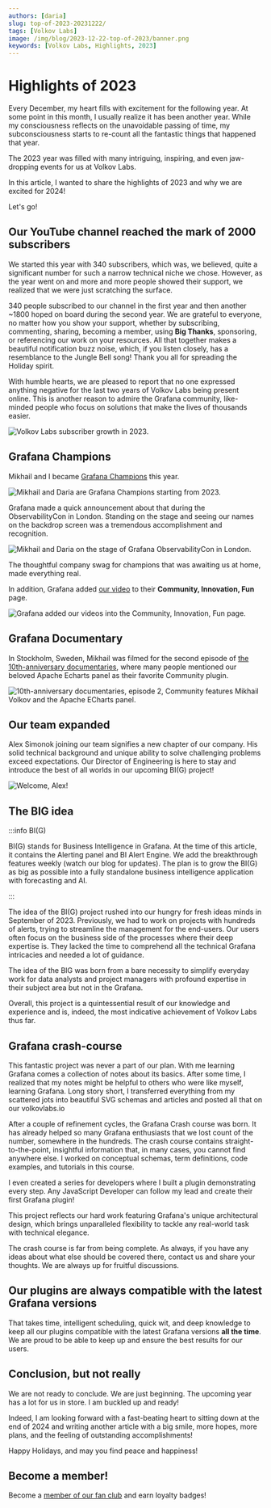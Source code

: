 ```yaml
---
authors: [daria]
slug: top-of-2023-20231222/
tags: [Volkov Labs]
image: /img/blog/2023-12-22-top-of-2023/banner.png
keywords: [Volkov Labs, Highlights, 2023]
---
```



# Highlights of 2023

Every December, my heart fills with excitement for the following year. At some point in this month, I usually realize it has been another year. While my consciousness reflects on the unavoidable passing of time, my subconsciousness starts to re-count all the fantastic things that happened that year. 

The 2023 year was filled with many intriguing, inspiring, and even jaw-dropping events for us at Volkov Labs. 

In this article, I wanted to share the highlights of 2023 and why we are excited for 2024!

Let's go!

## Our YouTube channel reached the mark of 2000 subscribers

We started this year with 340 subscribers, which was, we believed, quite a significant number for such a narrow technical niche we chose. However, as the year went on and more and more people showed their support, we realized that we were just scratching the surface. 

340 people subscribed to our channel in the first year and then another ~1800 hoped on board during the second year. We are grateful to everyone, no matter how you show your support, whether by subscribing, commenting, sharing, becoming a member, using **Big Thanks**, sponsoring, or referencing our work on your resources. All that together makes a beautiful notification buzz noise, which, if you listen closely, has a resemblance to the Jungle Bell song! Thank you all for spreading the Holiday spirit. 

With humble hearts, we are pleased to report that no one expressed anything negative for the last two years of Volkov Labs being present online. This is another reason to admire the Grafana community, like-minded people who focus on solutions that make the lives of thousands easier. 

<Image
  title="Volkov Labs subscriber growth in 2023."
  src="/img/blog/2023-12-22-top-of-2023/subs.png"
/>

## Grafana Champions

Mikhail and I became [Grafana Champions](https://grafana.com/community/champions/) this year. 

<Image
  title="Mikhail and Daria are Grafana Champions starting from 2023."
  src="/img/blog/2023-12-22-top-of-2023/champs.png"
/>

Grafana made a quick announcement about that during the ObservabilityCon in London. Standing on the stage and seeing our names on the backdrop screen was a tremendous accomplishment and recognition. 

<Image
  title="Mikhail and Daria on the stage of Grafana ObservabilityCon in London."
  src="/img/blog/2023-12-22-top-of-2023/stage.png"
/>

The thoughtful company swag for champions that was awaiting us at home, made everything real.  

In addition, Grafana added [our video](https://grafana.com/story-of-grafana/?plcmt=learn-nav) to their **Community, Innovation, Fun** page.

<Image
  title="Grafana added our videos into the Community, Innovation, Fun page."
  src="/img/blog/2023-12-22-top-of-2023/fun.png"
/>

## Grafana Documentary

In Stockholm, Sweden, Mikhail was filmed for the second episode of [the 10th-anniversary documentaries](https://www.youtube.com/watch?v=lbBQk_QPnEs), where many people mentioned our beloved Apache Echarts panel as their favorite Community plugin. 

<Image
  title="10th-anniversary documentaries, episode 2, Community features Mikhail Volkov and the Apache ECharts panel."
  src="/img/blog/2023-12-22-top-of-2023/docu.png"
/>

## Our team expanded

Alex Simonok joining our team signifies a new chapter of our company. His solid technical background and unique ability to solve challenging problems exceed expectations. Our Director of Engineering is here to stay and introduce the best of all worlds in our upcoming BI(G) project!

<Image
  title="Welcome, Alex!"
  src="/img/blog/2023-12-22-top-of-2023/team.png"
/>

## The BIG idea

:::info BI(G)

BI(G) stands for Business Intelligence in Grafana. At the time of this article, it contains the Alerting panel and BI Alert Engine. We add the breakthrough features weekly (watch our blog for updates). The plan is to grow the BI(G) as big as possible into a fully standalone business intelligence application with forecasting and AI.

:::

The idea of the BI(G) project rushed into our hungry for fresh ideas minds in September of 2023. Previously, we had to work on projects with hundreds of alerts, trying to streamline the management for the end-users. Our users often focus on the business side of the processes where their deep expertise is. They lacked the time to comprehend all the technical Grafana intricacies and needed a lot of guidance. 

The idea of the BIG was born from a bare necessity to simplify everyday work for data analysts and project managers with profound expertise in their subject area but not in the Grafana. 

Overall, this project is a quintessential result of our knowledge and experience and is, indeed, the most indicative achievement of Volkov Labs thus far. 

## Grafana crash-course

This fantastic project was never a part of our plan. With me learning Grafana comes a collection of notes about its basics. After some time, I realized that my notes might be helpful to others who were like myself, learning Grafana. Long story short, I transferred everything from my scattered jots into beautiful SVG schemas and articles and posted all that on our volkovlabs.io

After a couple of refinement cycles, the Grafana Crash course was born. It has already helped so many Grafana enthusiasts that we lost count of the number, somewhere in the hundreds. The crash course contains straight-to-the-point, insightful information that, in many cases, you cannot find anywhere else. I worked on conceptual schemas, term definitions, code examples, and tutorials in this course.

I even created a series for developers where I built a plugin demonstrating every step. Any JavaScript Developer can follow my lead and create their first Grafana plugin! 

This project reflects our hard work featuring Grafana's unique architectural design, which brings unparalleled flexibility to tackle any real-world task with technical elegance. 

The crash course is far from being complete. As always, if you have any ideas about what else should be covered there, contact us and share your thoughts. We are always up for fruitful discussions. 

## Our plugins are always compatible with the latest Grafana versions

That takes time, intelligent scheduling, quick wit, and deep knowledge to keep all our plugins compatible with the latest Grafana versions **all the time**. We are proud to be able to keep up and ensure the best results for our users. 

## Conclusion, but not really

We are not ready to conclude. We are just beginning. The upcoming year has a lot for us in store. I am buckled up and ready!

Indeed, I am looking forward with a fast-beating heart to sitting down at the end of 2024 and writing another article with a big smile, more hopes, more plans, and the feeling of outstanding accomplishments!

Happy Holidays, and may you find peace and happiness!

## Become a member!

Become a [member of our fan club](https://www.youtube.com/channel/UCQadniwbukI6ZmTN2oTTb-g/join) and earn loyalty badges!

